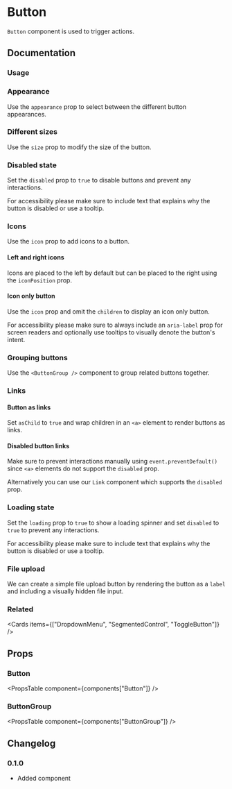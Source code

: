 
# Button

`Button` component is used to trigger actions.

## Documentation

### Usage

<Demo component="button/usage" />

### Appearance

Use the `appearance` prop to select between the different button appearances.

<Demo component="button/appearance-usage" />

### Different sizes

Use the `size` prop to modify the size of the button.

<Demo component="button/size-usage" />

### Disabled state

Set the `disabled` prop to `true` to disable buttons and prevent any interactions.

For accessibility please make sure to include text that explains why the button is disabled or use a tooltip.

<Demo component="button/disabled-usage" />

### Icons

Use the `icon` prop to add icons to a button.

#### Left and right icons

Icons are placed to the left by default but can be placed to the right using the `iconPosition` prop.

<Demo component="button/icon-usage" />

#### Icon only button

Use the `icon` prop and omit the `children` to display an icon only button.

For accessibility please make sure to always include an `aria-label` prop for screen readers and optionally use tooltips to visually denote the button's intent.

<Demo component="button/icon-only-usage" />

### Grouping buttons

Use the `<ButtonGroup />` component to group related buttons together.

<Demo component="button/group-usage" />

### Links

#### Button as links

Set `asChild` to `true` and wrap children in an `<a>` element to render buttons as links.

<Demo component="button/link-usage" />

#### Disabled button links

Make sure to prevent interactions manually using `event.preventDefault()` since `<a>` elements do not support the `disabled` prop.

Alternatively you can use our `Link` component which supports the `disabled` prop.

<Demo component="button/link-disabled-usage" />

### Loading state

Set the `loading` prop to `true` to show a loading spinner and set `disabled` to `true` to prevent any interactions.

For accessibility please make sure to include text that explains why the button is disabled or use a tooltip.

<Demo component="button/loading-usage" />

### File upload

We can create a simple file upload button by rendering the button as a `label` and including a visually hidden file input.

<Demo component="button/file-upload-usage" />

### Related

<Cards items={["DropdownMenu", "SegmentedControl", "ToggleButton"]} />

## Props

### Button

<PropsTable component={components["Button"]} />

### ButtonGroup

<PropsTable component={components["ButtonGroup"]} />

## Changelog

### 0.1.0

- Added component

